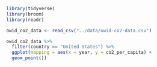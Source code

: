 ```r
library(tidyverse)
library(broom)
library(readr)
```

```r
owid_co2_data <- read_csv("../data/owid-co2-data.csv")
```

```r
owid_co2_data %>% 
  filter(country == "United States") %>% 
  ggplot(mapping = aes(x = year, y = co2_per_capita) +
  geom_point())
```

